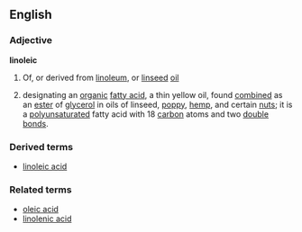 ==English==
===Adjective===
'''linoleic'''
#Of, or derived from [[linoleum]], or [[linseed]] [[oil]]
#{{chemistry}} designating an [[organic]] [[fatty acid]], a thin yellow oil, found [[combined]] as an [[ester]] of [[glycerol]] in oils of linseed, [[poppy]], [[hemp]], and certain [[nut]]s; it is a [[polyunsaturated]] fatty acid with 18 [[carbon]] atoms and two [[double bond]]s.
===Derived terms===
*[[linoleic acid]]
===Related terms===
*[[oleic acid]]
*[[linolenic acid]]